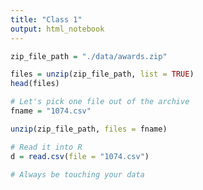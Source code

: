 ```yaml
---
title: "Class 1"
output: html_notebook
---
```


```r
zip_file_path = "./data/awards.zip"

files = unzip(zip_file_path, list = TRUE)
head(files)

# Let's pick one file out of the archive
fname = "1074.csv"

unzip(zip_file_path, files = fname)

# Read it into R
d = read.csv(file = "1074.csv")

# Always be touching your data

```

